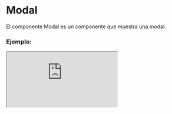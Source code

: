 
# Modal

El componente Modal es un componente que muestra una modal.

### Ejemplo:

<Iframe src="https://fenextjs-component-storybook.vercel.app/iframe.html?args=&id=modal-modal--index&viewMode=story" />

### Importación

Para importar el componente Modal, se puede hacer desde fenextjs o fenextjs-component

```tsx copy
import { Modal, ModalProps } from "fenextjs/cjs/component/Modal/Modal";
```

o

```tsx copy
import { Modal, ModalProps } from "fenextjs-component/cjs/Modal/Modal";
```

### Parámetros:

| Parámetro                |                                       Tipo                                       | Requerido | Default | Descripción                                   |
| ------------------------ | :------------------------------------------------------------------------------: | :-------: | :-----: | :-------------------------------------------- |
| children                 |                                   `ReactNode`                                    |    Sí     |         | Contenido del modal.                          |
| type                     | ` "top" \| "left" \| "right" \| "bottom" \| "center" \| "full" \| "layout-grid"` |    No     |         | Tipo de modal.                                |
| active                   |                                    `boolean`                                     |    No     |         | Indica si el modal está activo.               |
| onClose                  |                                   `() => void`                                   |    No     |         | Función a llamar cuando se cierra el modal.   |
| \_t                      |                                     `string`                                     |    No     |         | Propiedad de internacionalización.            |
| ElementActionModalActive |                                   `ReactNode`                                    |    No     |         | Elemento con `onClick` para activar el modal. |
| onActive                 |                                   `() => void`                                   |    No     |         | Función a llamar cuando se activa el modal.   |
| className                |                                     `string`                                     |    No     |         | Clase personalizada para el modal.            |
| style                    |                                 `CSSProperties`                                  |    No     |         | Estilos personalizados para el modal.         |

### Storybook

Para ver el storybook del componente lo puede hacer con este [link](https://fenextjs-component-storybook.vercel.app/?path=/story/modal-modal--index)

### Usos

- Uso básico del componente Modal

```tsx copy
<Modal />
```
